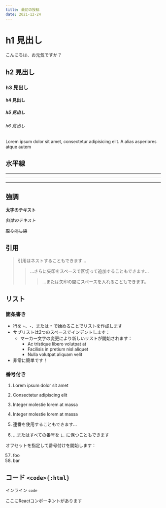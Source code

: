 ```yaml
---
title: 最初の投稿
date: 2021-12-24
---
```


# h1 見出し

こんにちは、お元気ですか？

## h2 見出し

### h3 見出し

#### h4 見出し

##### h5 見出し

###### h6 見出し

Lorem ipsum dolor sit amet, consectetur adipisicing elit. A alias asperiores atque autem

## 水平線

---

---

---

## 強調

**太字のテキスト**

_斜体のテキスト_

~~取り消し線~~

## 引用

> 引用はネストすることもできます...
>
> > ...さらに矢印をスペースで区切って追加することもできます...
> >
> > > ...または矢印の間にスペースを入れることもできます。

## リスト

### 箇条書き

- 行を `+`、`-`、または `*` で始めることでリストを作成します
- サブリストは2つのスペースでインデントします：
  - マーカー文字の変更により新しいリストが開始されます：
    - Ac tristique libero volutpat at
    * Facilisis in pretium nisl aliquet
    - Nulla volutpat aliquam velit
- 非常に簡単です！

### 番号付き

1. Lorem ipsum dolor sit amet
2. Consectetur adipiscing elit
3. Integer molestie lorem at massa
4. Integer molestie lorem at massa

5. 連番を使用することもできます...
6. ...またはすべての番号を `1.` に保つこともできます

オフセットを指定して番号付けを開始します：

57. foo
1. bar

## コード `<code>{:html}`

インライン `code`

ここにReactコンポーネントがあります
